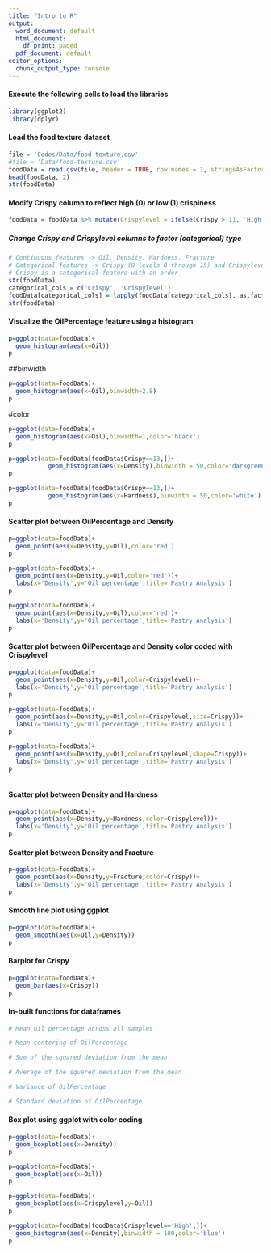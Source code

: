 ---
title: "Intro to R"
output:
  word_document: default
  html_document:
    df_print: paged
  pdf_document: default
editor_options:
  chunk_output_type: console
---

#### Execute the following cells to load the libraries
```{r}
library(ggplot2)
library(dplyr)
```

#### Load the food texture dataset
```{r}
file = 'Codes/Data/food-texture.csv'
#file = 'Data/food-texture.csv'
foodData = read.csv(file, header = TRUE, row.names = 1, stringsAsFactors = FALSE)
head(foodData, 2)
str(foodData)
```

#### Modify Crispy column to reflect high (0) or low (1) crispiness
```{r}
foodData = foodData %>% mutate(Crispylevel = ifelse(Crispy > 11, 'High', 'Low'))
```

##### Change Crispy and Crispylevel columns to factor (categorical) type
```{r}
# Continuous features -> Oil, Density, Hardness, Fracture
# Categorical features -> Crispy (8 levels 8 through 15) and Crispylevel (2 levels 0 and 1)
# Crispy is a categorical feature with an order
str(foodData)
categorical_cols = c('Crispy', 'Crispylevel')
foodData[categorical_cols] = lapply(foodData[categorical_cols], as.factor)
str(foodData)
```

#### Visualize the OilPercentage feature using a histogram
```{r}
p=ggplot(data=foodData)+
  geom_histogram(aes(x=Oil))
p
```

##binwidth
```{r}
p=ggplot(data=foodData)+
  geom_histogram(aes(x=Oil),binwidth=2.8)
p
```

#color
```{r}
p=ggplot(data=foodData)+
  geom_histogram(aes(x=Oil),binwidth=1,color='black')
p
```

```{r}
p=ggplot(data=foodData[foodData$Crispy==13,])+
           geom_histogram(aes(x=Density),binwidth = 50,color='darkgreen')
p
```

```{r}
p=ggplot(data=foodData[foodData$Crispy==13,])+
           geom_histogram(aes(x=Hardness),binwidth = 50,color='white')
p
```

#### Scatter plot between OilPercentage and Density
```{r}
p=ggplot(data=foodData)+
  geom_point(aes(x=Density,y=Oil),color='red')
p
```

```{r}
p=ggplot(data=foodData)+
  geom_point(aes(x=Density,y=Oil,color='red'))+
  labs(x='Density',y='Oil percentage',title='Pastry Analysis')
p
```

```{r}
p=ggplot(data=foodData)+
  geom_point(aes(x=Density,y=Oil),color='red')+
  labs(x='Density',y='Oil percentage',title='Pastry Analysis')
p
```

#### Scatter plot between OilPercentage and Density color coded with Crispylevel

```{r}
p=ggplot(data=foodData)+
  geom_point(aes(x=Density,y=Oil,color=Crispylevel))+
  labs(x='Density',y='Oil percentage',title='Pastry Analysis')
p
```

```{r}
p=ggplot(data=foodData)+
  geom_point(aes(x=Density,y=Oil,color=Crispylevel,size=Crispy))+
  labs(x='Density',y='Oil percentage',title='Pastry Analysis')
p
```

```{r}
p=ggplot(data=foodData)+
  geom_point(aes(x=Density,y=Oil,color=Crispylevel,shape=Crispy))+
  labs(x='Density',y='Oil percentage',title='Pastry Analysis')
p
```


```{r}

```

#### Scatter plot between Density and Hardness
```{r}
p=ggplot(data=foodData)+
  geom_point(aes(x=Density,y=Hardness,color=Crispylevel))+
  labs(x='Density',y='Oil percentage',title='Pastry Analysis')
p
```

#### Scatter plot between Density and Fracture
```{r}
p=ggplot(data=foodData)+
  geom_point(aes(x=Density,y=Fracture,color=Crispy))+
  labs(x='Density',y='Oil percentage',title='Pastry Analysis')
p
```

#### Smooth line plot using ggplot
```{r}
p=ggplot(data=foodData)+
  geom_smooth(aes(x=Oil,y=Density))
p
```

#### Barplot for Crispy
```{r}
p=ggplot(data=foodData)+
  geom_bar(aes(x=Crispy))
p
```

#### In-built functions for dataframes
```{r}
# Mean oil percentage across all samples

# Mean-centering of OilPercentage

# Sum of the squared deviation from the mean

# Average of the squared deviation from the mean

# Variance of OilPercentage

# Standard deviation of OilPercentage
```


#### Box plot using ggplot with color coding
```{r}
p=ggplot(data=foodData)+
  geom_boxplot(aes(x=Density))
p
```

```{r}
p=ggplot(data=foodData)+
  geom_boxplot(aes(x=Oil))
p
```


```{r}
p=ggplot(data=foodData)+
  geom_boxplot(aes(x=Crispylevel,y=Oil))
p
```


```{r}
p=ggplot(data=foodData[foodData$Crispylevel=='High',])+
  geom_histogram(aes(x=Density),binwidth = 100,color='blue')
p
```










